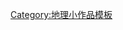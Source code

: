 {{Asbox
| image     = SandstoneUSGOV.jpg
| pix       = 40x30
| subject   = 
| qualifier = 關於[[岩石]]
| category  = 岩石小作品
| tempsort  =  
| name      = Template:岩石小作品
}}<noinclude>
[[Category:地理小作品模板]]
</noinclude>